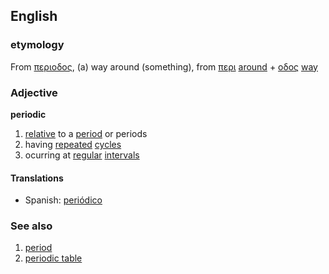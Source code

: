 ==English==
===etymology===
From {{Gr.}} [[περιοδος]], (a) way around (something), from [[περι]] [[around]] + [[οδος]] [[way]]

===Adjective===
'''periodic'''
#[[relative]] to a [[period]] or periods
#having [[repeat]]ed [[cycle]]s 
#ocurring at [[regular]] [[interval]]s

====Translations====
* Spanish: [[periódico]]

===See also===
#[[period]]
#[[periodic table]]